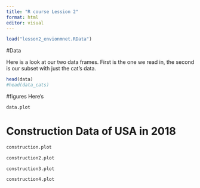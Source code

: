 ```yaml
---
title: "R course Lession 2"
format: html
editor: visual
---
```


```r
load("lesson2_envionmnet.RData")

```
#Data

Here is a look at our two data frames. First is the one we read in, the second is our subset with just the cat's data.

```r
head(data)
#head(data_cats)
```

#figures
Here's 

```r
data.plot
```
# Construction Data of USA in 2018

```r
construction.plot
```
```r
construction2.plot
```
```r
construction3.plot
```
```r
construction4.plot
```

